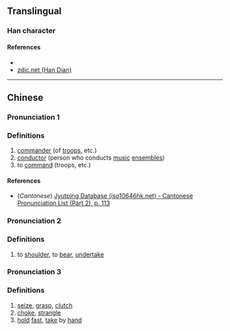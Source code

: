 {{character info/new}}
==Translingual==

===Han character===
{{Han char|rn=64|rad=手|as=05|sn=8|four=|canj=QMNR|ids=⿰扌可}}

====References====
* {{Han ref|kx=0423.090|dkj=11918|dj=0771.090|hdz=31849.020|uh=62B2|ud=25266}}
* [http://www.zdic.net/z/1a/js/62B2.htm zdic.net (Han Dian)]

----

==Chinese==
{{zh-forms}}

===Pronunciation 1===
{{zh-pron
|m=hē
|c=ho1
|mc=y
|oc=y
|ma=
|cat=n,v
}}

===Definitions===
{{zh-hanzi}}

# [[commander]] (of [[troops]], etc.)
# [[conductor]] (person who conducts [[music]] [[ensemble]]s)
# to [[command]] (troops, etc.)

====References====
* (''Cantonese'') [http://www.iso10646hk.net/jp/document/download.jsp Jyutping Database (iso10646hk.net) - Cantonese Pronunciation List (Part 2), p. 113]

===Pronunciation 2===
{{zh-pron
|m=hè
|c=
|ma=
|cat=v
}}

===Definitions===
{{zh-hanzi}}

# to [[shoulder]], to [[bear]], [[undertake]]

===Pronunciation 3===
{{zh-pron
|m=qiā
|c=
|ma=
|cat=v
}}

===Definitions===
{{zh-hanzi}}

# [[seize]], [[grasp]], [[clutch]]
# [[choke]], [[strangle]]
# [[hold]] [[fast]], [[take]] by [[hand]]